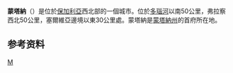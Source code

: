 {{Infobox settlement <!--more fields are available for this Infobox--See Template:Infobox Settlement-->
|official_name = 蒙塔納
|image_skyline=Panoramic view from Montana (Bulgaria).jpg
|image_caption=
|coordinates_display = inline,title
|coordinates_region = BG
|subdivision_type = [[國家列表|國家]]
|subdivision_name       = {{保加利亞}}
|subdivision_type1      = [[保加利亞行政區劃|州]]<br><small></small>
|timezone=[[Eastern_European_Time|EET]]
|utc_offset=+2
|timezone_DST=[[Eastern_European_Summer_Time|EEST]]
|utc_offset_DST=+3
|image_seal = Coat of Arms of Montana (Bulgaria).png|
|map_caption = |
|pushpin_map            =Bulgaria <!-- the name of a location map as per http://en.wikipedia.org/wiki/Template:Location_map -->
|pushpin_label_position = <!-- the position of the pushpin label: left, right, top, bottom, none -->
|pushpin_map_caption    =
|pushpin_mapsize        =
|leader_title           =市長
|postal_code_type       =[[郵政號碼|郵政號碼]]
|
|
native_name=Монтана|
image_shield=|
subdivision_name1=[[蒙塔納州|蒙塔納州]]|
population_total=43,324|population_urban=53,247|population_footnotes=<ref name="cities census 2011">{{bg icon}}[http://www.nsi.bg/census2011/pagebg2.php?p2=36&sp2=37&SSPP2=45 National Statistical Institute - 2011年人口調查] {{webarchive|url=https://web.archive.org/web/20110408064046/http://www.nsi.bg/census2011/pagebg2.php?p2=36&sp2=37&SSPP2=45 |date=2011-04-08 }}</ref>|
population_as_of=<small>2011年人口調查</small>|
elevation_m=135|
postal_code=3400|
area_code=+359 096|
latd=43|latm=25|lats=|latNS=N|longd=23|longm=14|longs=|longEW=E|leader_name=Zlatko Zhivkov|
}}
'''蒙塔納'''（{{lang-bg|'''Монтана'''}}）是位於[[保加利亞|保加利亞]]西北部的一個城市。位於[[多瑙河|多瑙河]]以南50公里，弗拉察西北50公里，塞爾維亞邊境以東30公里處。蒙塔納是[[蒙塔納州|蒙塔納州]]的首府所在地。

==参考资料==
{{Reflist}}

{{commonscat|Montana, Bulgaria}}

{{保加利亞城市}}

[[Category:蒙塔纳州城市|M]]